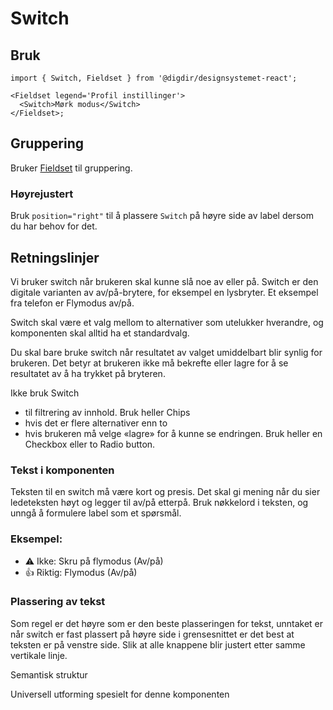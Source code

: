 

<Meta of={SwitchStories} />

# Switch

<Primary />
<Controls />

## Bruk

```tsx
import { Switch, Fieldset } from '@digdir/designsystemet-react';

<Fieldset legend='Profil instillinger'>
  <Switch>Mørk modus</Switch>
</Fieldset>;
```

## Gruppering

Bruker [Fieldset](/docs/komponenter-fieldset--docs) til gruppering.

<Canvas of={SwitchStories.FullWidth} />

### Høyrejustert

Bruk `position="right"` til å plassere `Switch` på høyre side av label dersom
du har behov for det.

<Canvas of={SwitchStories.FullWidthRight} />

## Retningslinjer

Vi bruker switch når brukeren skal kunne slå noe av eller på. Switch er den digitale varianten av av/på-brytere, for eksempel en lysbryter. Et eksempel fra telefon er Flymodus av/på.

Switch skal være et valg mellom to alternativer som utelukker hverandre, og komponenten skal alltid ha et standardvalg.

Du skal bare bruke switch når resultatet av valget umiddelbart blir synlig for brukeren. Det betyr at brukeren ikke må bekrefte eller lagre for å se resultatet av å ha trykket på bryteren.

Ikke bruk Switch

- til filtrering av innhold. Bruk heller Chips
- hvis det er flere alternativer enn to
- hvis brukeren må velge «lagre» for å kunne se endringen. Bruk heller en Checkbox eller to Radio button.

### Tekst i komponenten

Teksten til en switch må være kort og presis. Det skal gi mening når du sier ledeteksten høyt og legger til av/på etterpå. Bruk nøkkelord i teksten, og unngå å formulere label som et spørsmål.

### Eksempel:

- ⚠️ Ikke: Skru på flymodus (Av/på)
- 👍 Riktig: Flymodus (Av/på)

### Plassering av tekst

Som regel er det høyre som er den beste plasseringen for tekst, unntaket er når switch er fast plassert på høyre side i grensesnittet er det best at teksten er på venstre side. Slik at alle knappene blir justert etter samme vertikale linje.

Semantisk struktur

Universell utforming spesielt for denne komponenten
